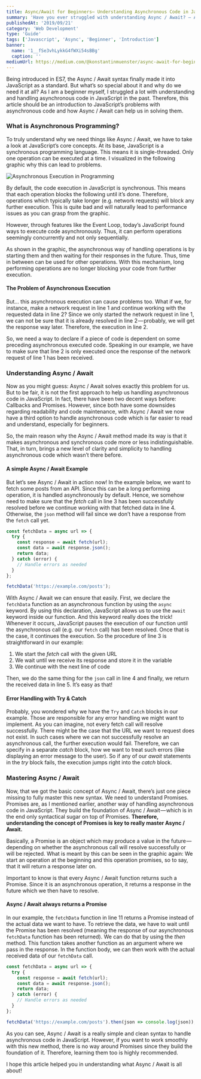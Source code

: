 ```yaml
---
title: Async/Await for Beginners— Understanding Asynchronous Code in Javascript
summary: 'Have you ever struggled with understanding Async / Await? — A beginner-friendly introduction to this new syntax and its purpose.'
publishedAt: '2019/09/21'
category: 'Web Development'
type: 'Guide'
tags: ['Javascript', 'Async', 'Beginner', 'Introduction']
banner:
  name: '1__fSe3vhLykkG4fWXi54sBBg'
  caption: ''
mediumUrl: https://medium.com/@konstantinmuenster/async-await-for-beginners-understanding-asynchronous-code-in-javascript-748b57ae94e2
---
```




Being introduced in ES7, the Async / Await syntax finally made it into JavaScript as a standard. But what’s so special about it and why do we need it at all? As I am a beginner myself, I struggled a lot with understanding and handling asynchronous code in JavaScript in the past. Therefore, this article should be an introduction to JavaScript’s problems with asynchronous code and how Async / Await can help us in solving them.

### What is Asynchronous Programming?

To truly understand why we need things like Async / Await, we have to take a look at JavaScript’s core concepts. At its base, JavaScript is a synchronous programming language. This means it is single-threaded. Only one operation can be executed at a time. I visualized in the following graphic why this can lead to problems.

<Image
  src={AsyncExecution}
  alt="Asynchronous Execution in Programming"
  caption="Synchronous and asynchronous execution in Javascript"
/>

By default, the code execution in JavaScript is synchronous. This means that each operation blocks the following until it’s done. Therefore, operations which typically take longer (e.g. network requests) will block any further execution. This is quite bad and will naturally lead to performance issues as you can grasp from the graphic.

However, through features like the Event Loop, today’s JavaScript found ways to execute code asynchronously. Thus, it can perform operations seemingly concurrently and not only sequentially.

As shown in the graphic, the asynchronous way of handling operations is by starting them and then waiting for their responses in the future. Thus, time in between can be used for other operations. With this mechanism, long performing operations are no longer blocking your code from further execution.

#### The Problem of Asynchronous Execution

But… this asynchronous execution can cause problems too. What if we, for instance, make a network request in line 1 and continue working with the requested data in line 2? Since we only started the network request in line 1, we can not be sure that it is already resolved in line 2 — probably, we will get the response way later. Therefore, the execution in line 2.

So, we need a way to declare if a piece of code is dependent on some preceding asynchronous executed code. Speaking in our example, we have to make sure that line 2 is only executed once the response of the network request of line 1 has been received.

### Understanding Async / Await

Now as you might guess: Async / Await solves exactly this problem for us. But to be fair, it is not the first approach to help us handling asynchronous code in JavaScript. In fact, there have been two decent ways before: Callbacks and Promises. However, since both have some downsides regarding readability and code maintenance, with Async / Await we now have a third option to handle asynchronous code which is far easier to read and understand, especially for beginners.

So, the main reason why the Async / Await method made its way is that it makes asynchronous and synchronous code more or less indistinguishable. That, in turn, brings a new level of clarity and simplicity to handling asynchronous code which wasn’t there before.

#### A simple Async / Await Example

But let’s see Async / Await in action now! In the example below, we want to fetch some posts from an API. Since this can be a long performing operation, it is handled asynchronously by default. Hence, we somehow need to make sure that the _fetch_ call in line 3 has been successfully resolved before we continue working with that fetched data in line 4. Otherwise, the `json` method will fail since we don’t have a response from the `fetch` call yet.

```js
const fetchData = async url => {
  try {
    const response = await fetch(url);
    const data = await response.json();
    return data;
  } catch (error) {
    // Handle errors as needed
  }
};

fetchData('https://example.com/posts');
```

With Async / Await we can ensure that easily. First, we declare the `fetchData` function as an asynchronous function by using the `async` keyword. By using this declaration, JavaScript allows us to use the `await` keyword inside our function. And this keyword really does the trick! Whenever it occurs, JavaScript pauses the execution of our function until the asynchronous call (e.g. our `fetch` call) has been resolved. Once that is the case, it continues the execution. So the procedure of line 3 is straightforward in our example:

1.  We start the _fetch_ call with the given URL
2.  We wait until we receive its response and store it in the variable
3.  We continue with the next line of code

Then, we do the same thing for the `json` call in line 4 and finally, we return the received data in line 5. It’s easy as that!

#### Error Handling with Try & Catch

Probably, you wondered why we have the `Try` and `Catch` blocks in our example. Those are responsible for any error handling we might want to implement. As you can imagine, not every fetch call will resolve successfully. There might be the case that the URL we want to request does not exist. In such cases where we can not successfully resolve an asynchronous call, the further execution would fail. Therefore, we can specify in a separate _catch_ block, how we want to treat such errors (like displaying an error message to the user). So if any of our _await_ statements in the _try_ block fails, the execution jumps right into the _catch_ block.

### Mastering Async / Await

Now, that we got the basic concept of Async / Await, there’s just one piece missing to fully master this new syntax. We need to understand Promises. Promises are, as I mentioned earlier, another way of handling asynchronous code in JavaScript. They build the foundation of Async / Await — which is in the end only syntactical sugar on top of Promises. **Therefore, understanding the concept of Promises is key to really master Async / Await.**

Basically, a Promise is an object which may produce a value in the future — depending on whether the asynchronous call will resolve successfully or will be rejected. What is meant by this can be seen in the graphic again: We start an operation at the beginning and this operation promises, so to say, that it will return a response later on.

Important to know is that every Async / Await function returns such a Promise. Since it is an asynchronous operation, it returns a response in the future which we then have to resolve.

#### Async / Await always returns a Promise

In our example, the `fetchData` function in line 11 returns a Promise instead of the actual data we want to have. To retrieve the data, we have to wait until the Promise has been resolved (meaning the response of our asynchronous `fetchData` function has been returned). We can do that by using the _then_ method. This function takes another function as an argument where we pass in the response. In the function body, we can then work with the actual received data of our `fetchData` call.

```js
const fetchData = async url => {
  try {
    const response = await fetch(url);
    const data = await response.json();
    return data;
  } catch (error) {
    // Handle errors as needed
  }
};

fetchData('https://example.com/posts').then(json => console.log(json));
```

As you can see, Async / Await is a really simple and clean syntax to handle asynchronous code in JavaScript. However, if you want to work smoothly with this new method, there is no way around Promises since they build the foundation of it. Therefore, learning them too is highly recommended.

I hope this article helped you in understanding what Async / Await is all about!
